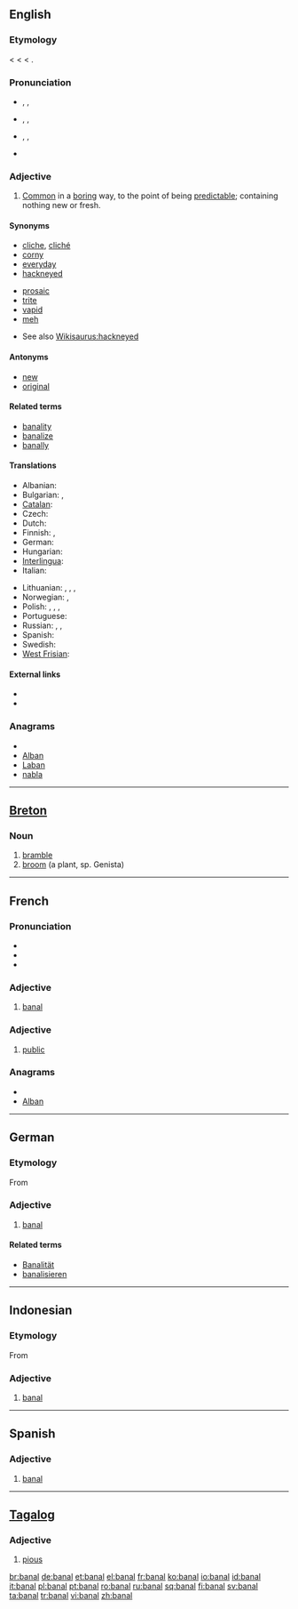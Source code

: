 ==English==

===Etymology===
< {{etyl|fr}} {{term|bannal}} < {{etyl|ML.}} {{term|bannalis||pertaining to compulsory feudal service, applied especially to mills, wells, overs, etc., used in common by people of the lower classes, upon the command of a feudal superior; hence, common, commonplace}} < {{term|bannum||command, proclamation}}.

===Pronunciation===
* {{enPR|bə-näl'}}, {{IPA|/bəˈnɑːl/}}, {{SAMPA|/b@"nA:l/}}
*: {{rhymes|ɑːl}}
* {{enPR|bān'əl}}, {{IPA|/ˈbeɪnəl/}}, {{SAMPA|/"beIn@l/}}
*: {{rhymes|eɪnəl}}
* {{enPR|bə-năl'}}, {{IPA|/bəˈnæl/}}, {{SAMPA|/b@"n{l/}}
*: {{rhymes|æl}}
* {{audio|en-uk-banal.ogg|Audio (UK)}}

===Adjective===
{{en-adj|'''more banal''' or '''[[banaler]]'''|'''most banal''' or '''[[banalest]]'''}}

# [[common|Common]] in a [[boring]] way, to the point of being [[predictable]]; containing nothing new or fresh.

====Synonyms====
{{top2}}
* [[cliche]], [[cliché]]
* [[corny]]
* [[everyday]]
* [[hackneyed]]
{{mid2}}
* [[prosaic]]
* [[trite]]
* [[vapid]]
* [[meh]]
{{bottom}}
* See also [[Wikisaurus:hackneyed]]

====Antonyms====
* [[new]]
* [[original]]

====Related terms====
* [[banality]]
* [[banalize]]
* [[banally]]

====Translations====
{{trans-top|common}}
* Albanian: {{t+|sq|banal|xs=Albanian}}
* Bulgarian: {{t|bg|обикновен}},  {{t|bg|банален}}
* [[Catalan]]: {{t-|ca|banal|m|f}}
* Czech: {{t-|cs|banální}}
* Dutch: {{t-|nl|banaal}}
* Finnish: {{t-|fi|lattea}}, {{t-|fi|itsestään selvä}}
* German: {{t+|de|banal}}
* Hungarian: {{t+|hu|banális}}
* [[Interlingua]]: {{t-|ia|banal|xs=Interlingua}}
* Italian: {{t+|it|banale}}
{{trans-mid}}
* Lithuanian: {{t|lt|banalus|m|xs=Lithuanian}},  {{t-|lt|banali|f|xs=Lithuanian}},  {{t|lt|banalūs|m|p|xs=Lithuanian}},  {{t|lt|banalios|f|p|xs=Lithuanian}}
* Norwegian: {{t-|no|banal|m|f}}, {{t|no|banalt}}
* Polish: {{t+|pl|banalny|m}}, {{t|pl|banalna|f}}, {{t|pl|banalne|n}}, {{t|pl|banalni|p}}
* Portuguese: {{t+|pt|banal|m|f}}
* Russian: {{t|ru|банальный|tr=banál’nyj}}, {{t|ru|избитый|tr=izbítyj}}, {{t+|ru|пошлый}}
* Spanish: {{t-|es|banal|m|f}}
* Swedish: {{t+|sv|banal}}
* [[West Frisian]]: {{t-|fy|plat|xs=West Frisian}}
{{trans-bottom}}

====External links====
* {{R:Webster 1913}}
* {{R:Century 1911}}

===Anagrams===
* {{alphagram|aabln}}
* [[Alban#English|Alban]]
* [[Laban#English|Laban]]
* [[nabla#English|nabla]]


----

==[[Breton]]==

===Noun===
{{infl|br|noun|g=m}}

# [[bramble]]
# [[broom]] (a plant, sp. Genista)

----

==French==

===Pronunciation===
* {{audio|Fr-banal.ogg|audio}}
* {{IPA|/ba.nal/|lang=fr}}
* {{homophones|banale|banals|banales}}

===Adjective===
{{fr-adj-al|ban|reg=no}}

# [[banal#English|banal]]

===Adjective===
{{fr-adj-al|ban}}

# {{legal}} [[public#English|public]]

===Anagrams===
* {{alphagram|aabln}}
* [[Alban#French|Alban]]


----

==German==

===Etymology===
From {{etyl|fr|de}} {{term|banal|lang=fr}}

===Adjective===
{{de-adj|comparative=banaler|superlative=banalsten}}

# [[banal#English|banal]]

====Related terms====
* [[Banalität]]
* [[banalisieren]]

----

==Indonesian==

===Etymology===
From {{etyl|nl|id}} {{term|banaal|lang=nl}}

===Adjective===
{{infl|id|adjective}}

# [[#English|banal]]

----

==Spanish==

===Adjective===
{{es-adj|pl=banales}}

# [[#English|banal]]

----

==[[Tagalog]]==

===Adjective===
{{infl|tl|adjective}}

# [[pious]]

[[br:banal]]
[[de:banal]]
[[et:banal]]
[[el:banal]]
[[fr:banal]]
[[ko:banal]]
[[io:banal]]
[[id:banal]]
[[it:banal]]
[[pl:banal]]
[[pt:banal]]
[[ro:banal]]
[[ru:banal]]
[[sq:banal]]
[[fi:banal]]
[[sv:banal]]
[[ta:banal]]
[[tr:banal]]
[[vi:banal]]
[[zh:banal]]